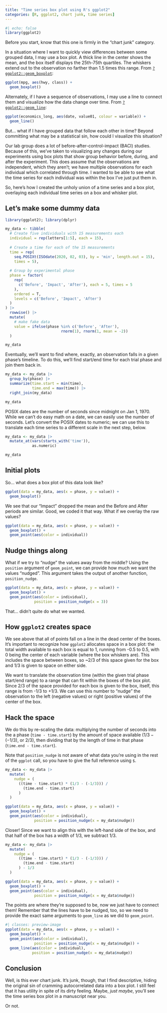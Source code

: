 ```yaml
---
title: "Time series box plot using R's ggplot2"
categories: [R, ggplot2, chart junk, time series]
---
```


```r
#| echo: false
library(ggplot2)
```


Before you start, know that this one is firmly in the "chart junk" category.

In a situation where I want to quickly view differences between some grouped data, I may use a box plot. A thick line in the center shows the mean, and the box itself displays the 25th-75th quartiles. The whiskers extend out to the observation no farther than 1.5 times this range. From [`?ggplot2::geom_boxplot`](https://ggplot2.tidyverse.org/reference/geom_boxplot.html#ref-examples):

```r
ggplot(mpg, aes(hwy, class)) +
  geom_boxplot()
```

Alternately, if I have a sequence of observations, I may use a line to connect them and visualize how the data change over time. From [`?ggplot2::geom_line`](https://ggplot2.tidyverse.org/reference/geom_path.html#ref-examples):

```r
ggplot(economics_long, aes(date, value01, colour = variable)) +
  geom_line()
```

But... what if I have grouped data that follow each other in time? Beyond committing what may be a statistical sin, how could I visualize this situation?

Our lab group does a lot of before-after-control-impact (BACI) studies. Because of this, we've taken to visualizing any changes during our experiments using box plots that show group behavior before, during, and after the experiment. This does assume that the observations are independent, which they aren't; we have multiple observations for each individual which correlated through time. I wanted to be able to see what the time series for each individual was within the box I've just put them in.

So, here's how I created the unholy union of a time series and a box plot, overlaying each individual time series on a box and whisker plot.

## Let's make some dummy data

```r
library(ggplot2); library(dplyr)

my_data <- tibble(
  # Create five individuals with 15 measurements each
  individual = rep(letters[1:5], each = 15),
  
  # Create a time for each of the 15 measurements
  time = rep(
    seq.POSIXt(ISOdate(2020, 02, 03), by = 'min', length.out = 15),
    times = 5),
  
  # Group by experimental phase
  phase = factor(
    rep(
      c('Before', 'Impact', 'After'), each = 5, times = 5
    ),
    ordered = T,
    levels = c('Before', 'Impact', 'After')
  )
) |> 
  rowwise() |> 
  mutate(
    # make fake data
    value = ifelse(phase %in% c('Before', 'After'),
                         rnorm(1), rnorm(1, mean = -2))
  )

my_data

```

Eventually, we'll want to find where, exactly, an observation falls in a given phase's timeline. To do this, we'll find start/end time for each trial phase and join them back in.

```r
my_data <- my_data |> 
  group_by(phase) |> 
  summarize(time.start = min(time),
            time.end = max(time)) |> 
  right_join(my_data)

my_data

```

POSIX dates are the number of seconds since midnight on Jan 1, 1970. While we can't do easy math on a date, we can easily use the number of seconds. Let's convert the POSIX dates to numeric; we can use this to translate each time series to a different scale in the next step, below.

```r
my_data <- my_data |> 
  mutate_at(vars(starts_with('time')),
            as.numeric)

my_data
```

## Initial plots

So... what does a box plot of this data look like?

```r
ggplot(data = my_data, aes(x = phase, y = value)) +
  geom_boxplot()
```

We see that our "Impact" dropped the mean and the Before and After periods are similar. Good, we coded it that way. What if we overlay the raw values?

```r
ggplot(data = my_data, aes(x = phase, y = value)) +
  geom_boxplot() +
  geom_point(aes(color = individual))
```

## Nudge things along

What if we try to "nudge" the values away from the middle? Using the `position` argument of `geom_point`, we can provide how much we want the values "nudged". This argument takes the output of another function, `position_nudge`. 

```r
ggplot(data = my_data, aes(x = phase, y = value)) +
  geom_boxplot() +
  geom_point(aes(color = individual),
             position = position_nudge(x = 3))
```

That... didn't quite do what we wanted.

## How `ggplot2` creates space

We see above that all of points fall on a line in the dead center of the boxes. It's important to recognize how `ggplot2` allocates space in a box plot: the total width available to each box is equal to 1, running from -0.5 to 0.5, with 0 being the center of each variable (where the box whiskers are). This includes the space between boxes, so \~2/3 of this space given for the box and 1/3 is given to space on either side.

We want to translate the observation time (within the given trial phase start/end range) to a range that can fit within the boxes of the box plot. Since 2/3 of the space provided for each box is given to the box, itself, this range is from -1/3 to +1/3. We can use this number to "nudge" the observation to the left (negative values) or right (positive values) of the center of the box.

## Hack the space

We do this by re-scaling the data: multiplying the number of seconds into the a phase (`time - time.start`) by the amount of space available ($1/3 - (-1/3)$, or $2/3$), then dividing that by the length of time in that phase (`time.end - time.start`).

Note that `position_nudge` is not aware of what data you're using in the rest of the `ggplot` call, so you have to give the full reference using `$`.

```r
my_data <- my_data |> 
  mutate(
    nudge = (
      ((time - time.start) * (1/3 - (-1/3))) /
        (time.end - time.start)
      )
  )

ggplot(data = my_data, aes(x = phase, y = value)) +
  geom_boxplot() +
  geom_point(aes(color = individual),
             position = position_nudge(x = my_data$nudge))
```

Closer! Since we want to align this with the left-hand side of the box, and that half of the box has a width of 1/3, we subtract 1/3.

```r
my_data <- my_data |> 
  mutate(
    nudge = (
      ((time - time.start) * (1/3 - (-1/3))) /
        (time.end - time.start)
      ) - 1/3
  )

ggplot(data = my_data, aes(x = phase, y = value)) +
  geom_boxplot() +
  geom_point(aes(color = individual),
             position = position_nudge(x = my_data$nudge))
```

The points are where they're supposed to be, now we just have to connect them! Remember that the lines have to be nudged, too, so we need to provide the exact same arguments to `geom_line` as we did to `geom_point`.

```r
#| classes: preview-image
ggplot(data = my_data, aes(x = phase, y = value)) +
  geom_boxplot() +
  geom_point(aes(color = individual),
             position = position_nudge(x = my_data$nudge)) +
  geom_line(aes(color = individual),
            position = position_nudge(x = my_data$nudge))
```

## Conclusion

Well, is this ever chart junk. It's junk, though, that I find descriptive, hiding the original sin of cramming autocorrelated data into a box plot. I still feel that it has utility in spite of its dirty feeling. Maybe, *just maybe*, you'll see the time series box plot in a manuscript near you.

Or not.